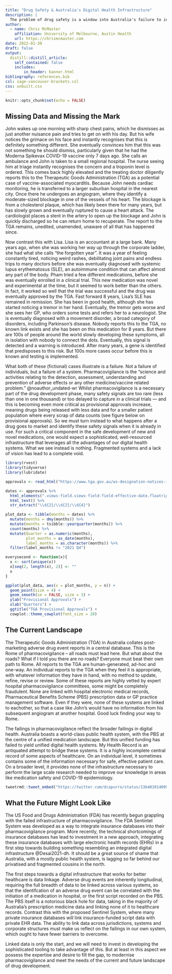 ```yaml
---
title: "Drug Safety & Australia's Digital Health Infrastructure"
description: |
  The problem of drug safety is a window into Australia's failure to invest in centralised digital health infrasctructure.
author:
  - name: Chris McMaster
    affiliation: University of Melbourne, Austin Health
    url: https://chrismcmaster.com
date: 2022-01-30
draft: false
output:
  distill::distill_article:
    self_contained: false
    includes:
        in_header: banner.html
bibliography: references.bib
csl: sage-vancouver-brackets.csl
css: unbuilt.css
---
```


```r
knitr::opts_chunk$set(echo = FALSE)
```

## Missing Data and Missing the Mark

John wakes up one morning with sharp chest pains, which he dismisses as just another nuisance pain and tries to get on with his day. But his wife notices the grimace on his face and instantly recognises that this is definitely something different. She eventually convinces him that this was not something he should dismiss, particularly given that he had the Moderna Spikevax COVID-19 vaccine only 7 days ago. She calls an ambulance and John is taken to a small regional hospital. The nurse seeing him at triage instantly recognises the concern and a troponin level is ordered. This comes back highly elevated and the treating doctor diligently reports this to the Therapeutic Goods Administration (TGA) as a potential case of vaccine-associated myocarditis. Because John needs cardiac monitoring, he is transferred to a larger suburban hospital in the nearest city. Once there he undergoes an angiogram, where they identify a moderate-sized blockage in one of the vessels of his heart. The blockage is from a cholesterol plaque, which has likely been there for many years, but has slowly grown and eventually ruptured to cause a heart attack. The cardiologist places a stent in the artery to open up the blockage and John is quickly discharged so he can return home to recuperate. The report to the TGA remains, unedited, unamended, unaware of all that has happened since.

Now contrast this with Lisa. Lisa is an accountant at a large bank. Many years ago, when she was working her way up through the corporate ladder, she had what she calls "the forgotten year". It was a year of feeling constantly tired, noticing weird rashes, debilitating joint pains and endless trips to many doctors before she was eventually diagnosed with systemic lupus erythematosus (SLE), an autoimmune condition that can affect almost any part of the body. Pham tried a few different medications, before she was eventually enrolled in a clinical trial. This new medication was novel and experimental at the time, but it seemed to work better than the others. In fact, it worked so well that the trial was successful and the drug was eventually approved by the TGA. Fast forward 8 years, Lisa's SLE has remained in remission. She has been in good health, although she has started noticing a tremor in her hand. Eventually, the tremor gets worse and she sees her GP, who orders some tests and refers her to a neurologist. She is eventually diagnosed with a movement disorder, a broad category of disorders, including Parkinson's disease. Nobody reports this to the TGA, no known link exists and she has been on this medication for 8 years. But there are 100s of people around the world slowly developing these symptoms, all in isolation with nobody to connect the dots. Eventually, this signal is detected and a warning is introduced. After many years, a gene is identified that predisposes to this risk. But 100s more cases occur before this is known and testing is implemented.

What both of these (fictional) cases illustrate is a failure. Not a failure of individuals, but a failure of a system. Pharmacovigilance is the "science and activities relating to the detection, assessment, understanding and prevention of adverse effects or any other medicine/vaccine related problem." @noauthor_undated-wr Whilst pharmacovigilance is a necessary part of the drug development phase, many safety signals are too rare (less than one in one thousand) or too delayed to capture in a clinical trials --- and this is becoming even more critical as provisional approvals increase, meaning drugs being released with less data and for a smaller patient population where every scrap of data counts (see figure below on provisional approvals). So we must turn instead to what happens after a drug goes to market and identify these safety signals when it is already in use. For such a critical component in the safe development of new and novel medications, one would expect a sophisticated, well-resourced infrastructure that leverages all the advantages of our digital health systems. What we see instead is nothing. Fragmented systems and a lack of vision has lead to a complete void.

```r
library(rvest)
library(tidyverse)
library(lubridate)

approvals <- read_html("https://www.tga.gov.au/ws-designation-notices-index?search_api_views_fulltext=&field_designation=3&sort_by=field_effective_date&sort_order=DESC&items_per_page=All")

dates <- approvals %>% 
  html_elements(".views-field.views-field-field-effective-date.floatright.clearright.alignright") %>% 
  html_text() %>% 
  str_extract("\\d{2}/\\d{2}/\\d{4}")

plot_data <- tibble(months = dates) %>% 
  mutate(months = dmy(months)) %>% 
  mutate(months = tsibble::yearquarter(months)) %>% 
  count(months) %>% 
  mutate(Quarter = as.numeric(months),
         plot_months = as_date(months),
         label_months = as.character(months)) %>% 
  filter(label_months != "2021 Q4")

everysecond <- function(x){
  x <- sort(unique(x))
  x[seq(2, length(x), 2)] <- ""
  x
}

ggplot(plot_data, aes(x = plot_months, y = n)) + 
  geom_point(size = 4) +
  geom_smooth(se = FALSE, size = 3) +
  ylab("Provisional Approvals") +
  xlab("Quarters") +
  ggtitle("TGA Provisional Approvals") +
  cowplot::theme_cowplot(font_size = 20)
```

## The Current Landscape

The Therapeutic Goods Administration (TGA) in Australia collates post-marketing adverse drug event reports in a central database. This is the Rome of pharmacovigilance -- all roads must lead here. But what about the roads? What if I told you there are no roads? Everyone must beat their own path to Rome. All reports to the TGA are human-generated, ad-hoc and one-way. An individual reports to the TGA when they feel it is appropriate, with whatever information they have in hand, with no method to update, refine, revise or review. Some of these reports are highly vetted by expert hospital pharmacovigilance committees, some might be completely fraudulent. None are linked with hospital electronic medical records, Pharmaceutical Benefits Scheme (PBS) prescription data or GP practice management software. Even if they were, none of these systems are linked to eachother, so that a case like John's would have no information from his subsequent angiogram at another hospital. Good luck finding your way to Rome.

The failings in pharmacovigilance reflect the broader failings in digital health. Australia boasts a world-class public health system, with the PBS at the centre of a unified medication landscape. But this unified funding has failed to yield unified digital health systems. My Health Record is an antiquated attempt to bridge these systems. It is a highly incomplete central record of some aspects of healthcare. On an individual level, it sometimes contains some of the information necessary for safe, effective patient care. On a broader level, it provides none of the infrastructure necessary to perform the large scale research needed to improve our knowledge in areas like medication safety and COVID-19 epidemiology.

```r
tweetrmd::tweet_embed("https://twitter.com/dcapurro/status/1364010140991516676?s=20")
```

## What the Future Might Look Like

The US Food and Drugs Administration (FDA) has recently begun grappling with the failed infrastructure of pharmacovigilance. The FDA Sentintel System was developed as a way to integrate insurance databases into their pharmacovigilance program. More recently, the technical shortcomings of insurance databases has lead to investment in a new approach, integrating these insurance databases with large electronic health records (EHRs) in a first step towards building something resembling an integrated digital infrastructure @Desai2021-dh. It should be a great source of shame that Australia, with a mostly public health system, is lagging so far behind our privatised and fragmented cousins in the north.

The first steps towards a digital infrastructure that works for better healthcare is data linkage. Adverse drug events are inherently longitudinal, requiring the full breadth of data to be linked across various systems, so that the identifcation of an adverse drug event can be correlated with the initiation of a medication in hospital, or the first script recorded on the PBS. The PBS itself is a notorious black hole for data, taking in the majority of Australia's prescription medicine data and linking none of it to healthcare records. Contrast this with the proposed Sentinel System, where many private insurance databases will link insurance-funded script data with private EHR data. The ability to link data across jurisdictions, systems and corporate structures must make us reflect on the failings in our own system, which ought to have fewer barriers to overcome.

Linked data is only the start, and we will need to invest in developing the sophisticated tooling to take advantage of this. But at least in this aspect we possess the expertise and desire to fill the gap, to modernise pharmacovigilance and meet the needs of the current and future landscape of drug development.
